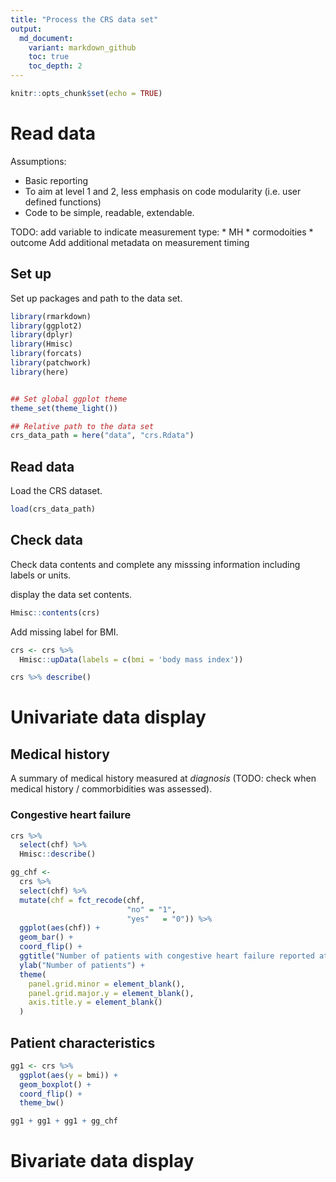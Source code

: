 ```yaml
---
title: "Process the CRS data set"
output:
  md_document:
    variant: markdown_github
    toc: true
    toc_depth: 2
---
```


```r
knitr::opts_chunk$set(echo = TRUE)
```


# Read data

Assumptions: 

* Basic reporting
* To aim at level 1 and 2, less emphasis on code modularity (i.e. user defined functions) 
* Code to be simple, readable, extendable. 



TODO: add variable to indicate measurement type:
* MH
* cormodoities
* outcome
Add additional metadata on measurement timing

## Set up

Set up packages and path to the data set. 

```r
library(rmarkdown)
library(ggplot2)
library(dplyr)
library(Hmisc)
library(forcats)
library(patchwork)
library(here)


## Set global ggplot theme
theme_set(theme_light())

## Relative path to the data set
crs_data_path = here("data", "crs.Rdata")
```

## Read data

Load the CRS dataset.

```r
load(crs_data_path)
```


## Check data

Check data contents and complete any misssing information including labels or units. 

display the data set contents. 

```r
Hmisc::contents(crs) 
```


Add missing label for BMI. 

```r
crs <- crs %>%
  Hmisc::upData(labels = c(bmi = 'body mass index'))
```

```r
crs %>% describe()
```




# Univariate data display

## Medical history

A summary of medical history measured at *diagnosis* (TODO: check when medical history / commorbidities was assessed). 

### Congestive heart failure

```r
crs %>% 
  select(chf) %>%
  Hmisc::describe()
```

```r
gg_chf <- 
  crs %>%
  select(chf) %>%
  mutate(chf = fct_recode(chf,
                          "no" = "1",
                          "yes"   = "0")) %>%
  ggplot(aes(chf)) +
  geom_bar() +
  coord_flip() +
  ggtitle("Number of patients with congestive heart failure reported at diagnosis") +
  ylab("Number of patients") +
  theme(
    panel.grid.minor = element_blank(),
    panel.grid.major.y = element_blank(),
    axis.title.y = element_blank()
  )
```



## Patient characteristics 

```r
gg1 <- crs %>%
  ggplot(aes(y = bmi)) +
  geom_boxplot() +
  coord_flip() +
  theme_bw()
```


```r
gg1 + gg1 + gg1 + gg_chf
```


# Bivariate data display

